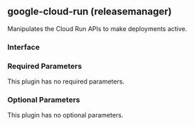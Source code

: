 ## google-cloud-run (releasemanager)

Manipulates the Cloud Run APIs to make deployments active.

### Interface

### Required Parameters

This plugin has no required parameters.

### Optional Parameters

This plugin has no optional parameters.
